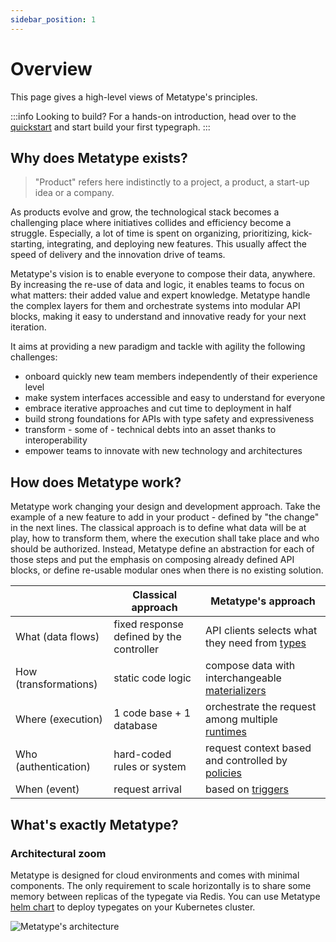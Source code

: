```yaml
---
sidebar_position: 1
---
```



# Overview

This page gives a high-level views of Metatype's principles.

:::info Looking to build?
For a hands-on introduction, head over to the [quickstart](/docs/tutorials/getting-started) and start build your first typegraph.
:::

## Why does Metatype exists?

> "Product" refers here indistinctly to a project, a product, a start-up idea or a company.

As products evolve and grow, the technological stack becomes a challenging place where initiatives collides and efficiency become a struggle. Especially, a lot of time is spent on organizing, prioritizing, kick-starting, integrating, and deploying new features. This usually affect the speed of delivery and the innovation drive of teams.

Metatype's vision is to enable everyone to compose their data, anywhere. By increasing the re-use of data and logic, it enables teams to focus on what matters: their added value and expert knowledge. Metatype handle the complex layers for them and orchestrate systems into modular API blocks, making it easy to understand and innovative ready for your next iteration.

It aims at providing a new paradigm and tackle with agility the following challenges:

- onboard quickly new team members independently of their experience level
- make system interfaces accessible and easy to understand for everyone
- embrace iterative approaches and cut time to deployment in half
- build strong foundations for APIs with type safety and expressiveness
- transform - some of - technical debts into an asset thanks to interoperability
- empower teams to innovate with new technology and architectures

## How does Metatype work?

Metatype work changing your design and development approach. Take the example of a new feature to add in your product - defined by "the change" in the next lines. The classical approach is to define what data will be at play, how to transform them, where the execution shall take place and who should be authorized. Instead, Metatype define an abstraction for each of those steps and put the emphasis on composing already defined API blocks, or define re-usable modular ones when there is no existing solution.

|                       | Classical approach                       | Metatype's approach                                                                       |
| --------------------- | ---------------------------------------- | ----------------------------------------------------------------------------------------- |
| What (data flows)     | fixed response defined by the controller | API clients selects what they need from [types](/docs/concepts/typegraph#types)           |
| How (transformations) | static code logic                        | compose data with interchangeable [materializers](/docs/concepts/typegraph#materializers) |
| Where (execution)     | 1 code base + 1 database                 | orchestrate the request among multiple [runtimes](/docs/concepts/typegraph#runtimes)      |
| Who (authentication)  | hard-coded rules or system               | request context based and controlled by [policies](/docs/concepts/typegraph#policies)     |
| When (event)          | request arrival                          | based on [triggers](/docs/concepts/typegraph#triggers)                                    |

## What's exactly Metatype?

<Metatype />

### Architectural zoom

Metatype is designed for cloud environments and comes with minimal components. The only requirement to scale horizontally is to share some memory between replicas of the typegate via Redis. You can use Metatype [helm chart](https://github.com/metatypedev/charts) to deploy typegates on your Kubernetes cluster.

<div className="text-center">

![Metatype's architecture](image.drawio.svg)

</div>

